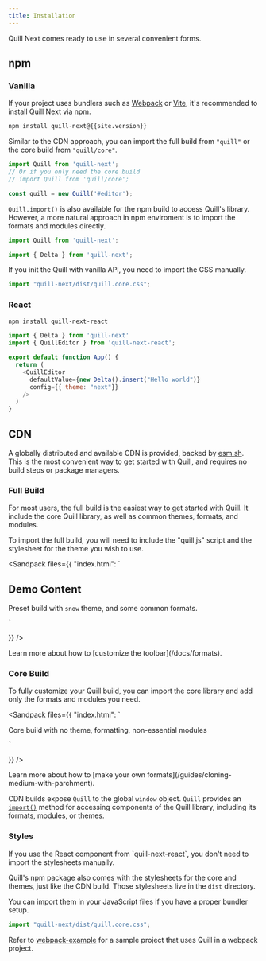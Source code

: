 ```yaml
---
title: Installation
---
```


Quill Next comes ready to use in several convenient forms.

## npm

### Vanilla

If your project uses bundlers such as [Webpack](https://webpack.js.org/) or [Vite](https://vitejs.dev/),
it's recommended to install Quill Next via [npm](https://www.npmjs.com/).

```bash
npm install quill-next@{{site.version}}
```

Similar to the CDN approach, you can import the full build from `"quill"` or the core build from `"quill/core"`.

```js
import Quill from 'quill-next';
// Or if you only need the core build
// import Quill from 'quill/core';

const quill = new Quill('#editor');
```

`Quill.import()` is also available for the npm build to access Quill's library.
However, a more natural approach in npm enviroment is to import the formats and modules directly.

```js
import Quill from 'quill-next';

import { Delta } from 'quill-next';
```

<Callout>
  If you init the Quill with vanilla API, you need to import the CSS manually.
</Callout>

```js
import "quill-next/dist/quill.core.css";
```

### React

```bash
npm install quill-next-react
```

```js
import { Delta } from 'quill-next'
import { QuillEditor } from 'quill-next-react';

export default function App() {
  return (
    <QuillEditor
      defaultValue={new Delta().insert("Hello world")}
      config={{ theme: "next"}}
    />
  )
}
```


## CDN

A globally distributed and available CDN is provided, backed by [esm.sh](https://esm.sh/).
This is the most convenient way to get started with Quill, and requires no build steps or package managers.

### Full Build

For most users, the full build is the easiest way to get started with Quill.
It include the core Quill library, as well as common themes, formats, and modules.

To import the full build, you will need to include the "quill.js" script and the stylesheet for the theme you wish to use.

<Sandpack
  files={{
    "index.html": `
<link href="https://esm.sh/quill-next/dist/quill.snow.css" rel="stylesheet" />

<div id="editor">
  <h2>Demo Content</h2>
  <p>Preset build with <code>snow</code> theme, and some common formats.</p>
</div>

<script type="module">

  const quill = new Quill('#editor', {
    theme: 'snow'
  });
</script>
    `
  }}
/>

<Hint>
Learn more about how to [customize the toolbar](/docs/formats).
</Hint>

### Core Build

To fully customize your Quill build, you can import the core library and add only the formats and modules you need.

<Sandpack
  files={{
    "index.html": `
<link href="https://esm.sh/quill-next/dist/quill.core.css" rel="stylesheet" />

<div id="editor">
  <p>Core build with no theme, formatting, non-essential modules</p>
</div>

<script type="module">

  const quill = new Quill('#editor');
</script>
    `
  }}
/>

<Hint>
Learn more about how to [make your own formats](/guides/cloning-medium-with-parchment).
</Hint>

CDN builds expose `Quill` to the global `window` object.
`Quill` provides an [`import()`](/docs/api#import) method for accessing components of the Quill library, including its formats, modules, or themes.

### Styles

<Callout>
  If you use the React component from `quill-next-react`, you don't need to import the stylesheets manually.
</Callout>

Quill's npm package also comes with the stylesheets for the core and themes, just like the CDN build.
Those stylesheets live in the `dist` directory.

You can import them in your JavaScript files if you have a proper bundler setup.

```js
import "quill-next/dist/quill.core.css";
```

Refer to [webpack-example](https://github.com/quilljs/webpack-example) for a sample project that uses Quill in a webpack project.
